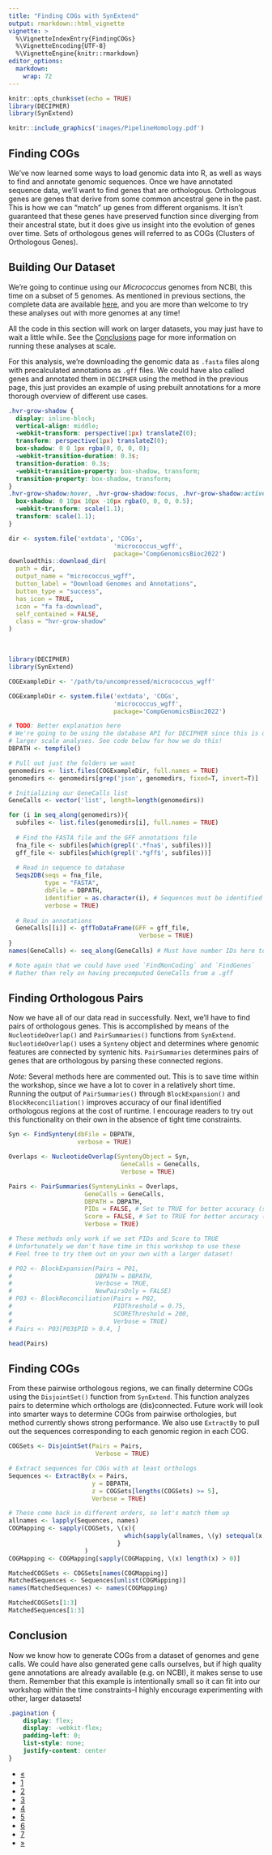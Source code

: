 ```yaml
---
title: "Finding COGs with SynExtend"
output: rmarkdown::html_vignette
vignette: >
  %\VignetteIndexEntry{FindingCOGs}
  %\VignetteEncoding{UTF-8}
  %\VignetteEngine{knitr::rmarkdown}
editor_options: 
  markdown: 
    wrap: 72
---
```


```r
knitr::opts_chunk$set(echo = TRUE)
library(DECIPHER)
library(SynExtend)
```

```r
knitr::include_graphics('images/PipelineHomology.pdf')
```

## Finding COGs

We've now learned some ways to load genomic data into R, as well as ways to find
and annotate genomic sequences. Once we have annotated sequence data, we'll want 
to find genes that are orthologous. Orthologous genes are genes that derive
from some common ancestral gene in the past. This is how we can "match" up genes 
from different organisms. It isn't guaranteed that these genes have preserved
function since diverging from their ancestral state, but it does give us insight
into the evolution of genes over time. Sets of orthologous genes will 
referred to as COGs (Clusters of Orthologous Genes).

## Building Our Dataset

We're going to continue using our *Micrococcus* genomes from NCBI, this time on a 
subset of 5 genomes. As mentioned in previous sections, the complete data are available [here](https://www.ncbi.nlm.nih.gov/data-hub/genome/?taxon=1269&annotated_only=true&refseq_annotation=true&assembly_level=3%3A3),
and you are more than welcome to try these analyses out with more genomes at any time!

All the code in this section will work on larger datasets, you may just have to wait
a little while. See the [Conclusions](https://www.ahl27.com/CompGenomicsBioc2022/articles/Conclusion.html)
page for more information on running these analyses at scale.

For this analysis, we're downloading the genomic data as `.fasta` files along with
precalculated annotations as `.gff` files. We could have also called genes and 
annotated them in `DECIPHER` using the method in the previous page, this just
provides an example of using prebuilt annotations for a more thorough overview
of different use cases.


```css
.hvr-grow-shadow {
  display: inline-block;
  vertical-align: middle;
  -webkit-transform: perspective(1px) translateZ(0);
  transform: perspective(1px) translateZ(0);
  box-shadow: 0 0 1px rgba(0, 0, 0, 0);
  -webkit-transition-duration: 0.3s;
  transition-duration: 0.3s;
  -webkit-transition-property: box-shadow, transform;
  transition-property: box-shadow, transform;
}
.hvr-grow-shadow:hover, .hvr-grow-shadow:focus, .hvr-grow-shadow:active {
  box-shadow: 0 10px 10px -10px rgba(0, 0, 0, 0.5);
  -webkit-transform: scale(1.1);
  transform: scale(1.1);
}
```
```r
dir <- system.file('extdata', 'COGs',
                             'micrococcus_wgff',
                             package='CompGenomicsBioc2022')
downloadthis::download_dir(
  path = dir,
  output_name = "micrococcus_wgff",
  button_label = "Download Genomes and Annotations",
  button_type = "success",
  has_icon = TRUE,
  icon = "fa fa-download",
  self_contained = FALSE,
  class = "hvr-grow-shadow"
)
```

&nbsp;

```r
library(DECIPHER)
library(SynExtend)

COGExampleDir <- '/path/to/uncompressed/micrococcus_wgff'
```

```r
COGExampleDir <- system.file('extdata', 'COGs',
                             'micrococcus_wgff',
                             package='CompGenomicsBioc2022')
```

```r

# TODO: Better explanation here
# We're going to be using the database API for DECIPHER since this is designed for
# larger scale analyses. See code below for how we do this!
DBPATH <- tempfile()

# Pull out just the folders we want
genomedirs <- list.files(COGExampleDir, full.names = TRUE)
genomedirs <- genomedirs[grep('json', genomedirs, fixed=T, invert=T)]

# Initializing our GeneCalls list
GeneCalls <- vector('list', length=length(genomedirs))

for (i in seq_along(genomedirs)){
  subfiles <- list.files(genomedirs[i], full.names = TRUE)
  
  # Find the FASTA file and the GFF annotations file
  fna_file <- subfiles[which(grepl('.*fna$', subfiles))]
  gff_file <- subfiles[which(grepl('.*gff$', subfiles))]
  
  # Read in sequence to database
  Seqs2DB(seqs = fna_file,
          type = "FASTA",
          dbFile = DBPATH,
          identifier = as.character(i), # Sequences must be identified by number
          verbose = TRUE)
  
  # Read in annotations
  GeneCalls[[i]] <- gffToDataFrame(GFF = gff_file,
                                    Verbose = TRUE)
}
names(GeneCalls) <- seq_along(GeneCalls) # Must have number IDs here too

# Note again that we could have used `FindNonCoding` and `FindGenes`
# Rather than rely on having precomputed GeneCalls from a .gff
```

## Finding Orthologous Pairs

Now we have all of our data read in successfully. Next, we'll have to find
pairs of orthologous genes. This is accomplished by means of the `NucleotideOverlap()`
and `PairSummaries()` functions from `SynExtend`. `NucleotideOverlap()` uses
a `Synteny` object and determines where genomic features are connected by syntenic hits.
`PairSummaries` determines pairs of genes that are orthologous by parsing these
connected regions.

*Note:* Several methods here are commented out. This is to save time within the 
workshop, since we have a lot to cover in a relatively short time. Running the
output of `PairSummaries()` through `BlockExpansion()` and `BlockReconciliation()`
improves accuracy of our final identified orthologous regions at the cost of runtime. 
I encourage readers to try out this functionality on their own in the absence
of tight time constraints.

```r
Syn <- FindSynteny(dbFile = DBPATH,
                   verbose = TRUE)

Overlaps <- NucleotideOverlap(SyntenyObject = Syn,
                               GeneCalls = GeneCalls,
                               Verbose = TRUE)

Pairs <- PairSummaries(SyntenyLinks = Overlaps,
                     GeneCalls = GeneCalls,
                     DBPATH = DBPATH,
                     PIDs = FALSE, # Set to TRUE for better accuracy (slower) 
                     Score = FALSE, # Set to TRUE for better accuracy (slower)
                     Verbose = TRUE)

# These methods only work if we set PIDs and Score to TRUE
# Unfortunately we don't have time in this workshop to use these
# Feel free to try them out on your own with a larger dataset!

# P02 <- BlockExpansion(Pairs = P01,
#                       DBPATH = DBPATH,
#                       Verbose = TRUE,
#                       NewPairsOnly = FALSE)
# P03 <- BlockReconciliation(Pairs = P02,
#                            PIDThreshold = 0.75,
#                            SCOREThreshold = 200,
#                            Verbose = TRUE)
# Pairs <- P03[P03$PID > 0.4, ]
```
```r
head(Pairs)
```

## Finding COGs

From these pairwise orthologous regions, we can finally determine COGs using the
`DisjointSet()` function from `SynExtend`. This function analyzes pairs to 
determine which orthologs are (dis)connected. Future work will look into smarter
ways to determine COGs from pairwise orthologies, but method currently shows strong
performance. We also use `ExtractBy` to pull out the sequences corresponding to each
genomic region in each COG.
```r
COGSets <- DisjointSet(Pairs = Pairs,
                        Verbose = TRUE)

# Extract sequences for COGs with at least orthologs
Sequences <- ExtractBy(x = Pairs,
                       y = DBPATH,
                       z = COGSets[lengths(COGSets) >= 5],
                       Verbose = TRUE)

# These come back in different orders, so let's match them up
allnames <- lapply(Sequences, names)
COGMapping <- sapply(COGSets, \(x){
                                which(sapply(allnames, \(y) setequal(x,y)))
                              }
                     )
COGMapping <- COGMapping[sapply(COGMapping, \(x) length(x) > 0)]

MatchedCOGSets <- COGSets[names(COGMapping)]
MatchedSequences <- Sequences[unlist(COGMapping)]
names(MatchedSequences) <- names(COGMapping)
```
```r
MatchedCOGSets[1:3]
MatchedSequences[1:3]
```

## Conclusion

Now we know how to generate COGs from a dataset of genomes and gene calls. We 
could have also generated gene calls ourselves, but if high quality gene annotations
are already available (e.g. on NCBI), it makes sense to use them. Remember that this
example is intentionally small so it can fit into our workshop within the time 
constraints--I highly encourage experimenting with other, larger datasets!

```css
.pagination {
    display: flex;
    display: -webkit-flex;
    padding-left: 0;
    list-style: none;
    justify-content: center
}
```

<div class="center">
  <ul class="pagination pagination-lg">
    <li class="page-item">
      <a class="page-link" href="https://www.ahl27.com/CompGenomicsBioc2022/articles/GeneCallingAnnotation.html">&laquo;</a>
    </li>
    <li class="page-item">
      <a class="page-link" href="https://www.ahl27.com/CompGenomicsBioc2022/articles/Setup.html">1</a>
    </li>
    <li class="page-item">
      <a class="page-link" href="https://www.ahl27.com/CompGenomicsBioc2022/articles/LoadingGenomeData.html">2</a>
    </li>
    <li class="page-item">
      <a class="page-link" href="https://www.ahl27.com/CompGenomicsBioc2022/articles/GeneCallingAnnotation.html">3</a>
    </li>
    <li class="page-item active">
      <a class="page-link" href="https://www.ahl27.com/CompGenomicsBioc2022/articles/FindingCOGs.html">4</a>
    </li>
    <li class="page-item">
      <a class="page-link" href="https://www.ahl27.com/CompGenomicsBioc2022/articles/ConstructingPhylogenies.html">5</a>
    </li>
    <li class="page-item">
      <a class="page-link" href="https://www.ahl27.com/CompGenomicsBioc2022/articles/CoevolutionNetworks.html">6</a>
    </li>
    <li class="page-item">
      <a class="page-link" href="https://www.ahl27.com/CompGenomicsBioc2022/articles/Conclusion.html">7</a>
    </li>
    <li class="page-item">
      <a class="page-link" href="https://www.ahl27.com/CompGenomicsBioc2022/articles/ConstructingPhylogenies.html">&raquo;</a>
    </li>
  </ul>
</div>